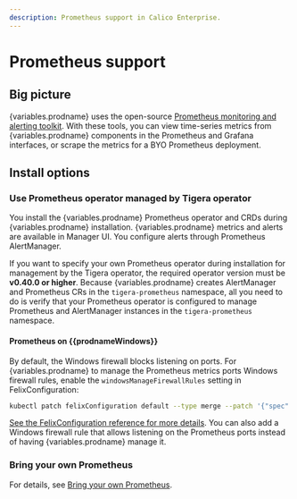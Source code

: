 ```yaml
---
description: Prometheus support in Calico Enterprise.
---
```


# Prometheus support

## Big picture

{variables.prodname} uses the open-source [Prometheus monitoring and alerting toolkit](https://prometheus.io/docs/introduction/overview/). With these tools, you can view time-series metrics from {variables.prodname} components in the Prometheus and Grafana interfaces, or scrape the metrics for a BYO Prometheus deployment.

## Install options

### Use Prometheus operator managed by Tigera operator

You install the {variables.prodname} Prometheus operator and CRDs during {variables.prodname} installation. {variables.prodname} metrics and alerts are available in Manager UI. You configure alerts through Prometheus AlertManager.

If you want to specify your own Prometheus operator during installation for management by the Tigera operator, the required operator version must be **v0.40.0 or higher**. Because {variables.prodname} creates AlertManager and Prometheus CRs in the `tigera-prometheus` namespace, all you need to do is verify that your Prometheus operator is configured to manage Prometheus and AlertManager instances in the `tigera-prometheus` namespace.

#### Prometheus on {{prodnameWindows}}

By default, the Windows firewall blocks listening on ports. For {variables.prodname} to manage the Prometheus metrics ports Windows firewall rules, enable the `windowsManageFirewallRules` setting in FelixConfiguration:

```bash
kubectl patch felixConfiguration default --type merge --patch '{"spec": {"windowsManageFirewallRules": "Enabled"}}'
```

[See the FelixConfiguration reference for more details](../../../reference/resources/felixconfig.mdx). You can also add a Windows firewall rule that allows listening on the Prometheus ports instead of having {variables.prodname} manage it.

### Bring your own Prometheus

For details, see [Bring your own Prometheus](byo-prometheus.mdx).
